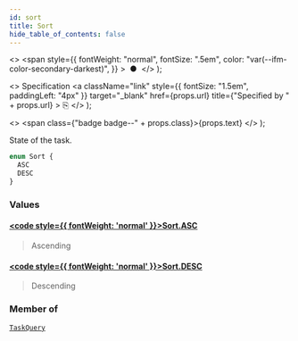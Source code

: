 ```yaml
---
id: sort
title: Sort
hide_table_of_contents: false
---
```


  <>
    <span
      style={{
        fontWeight: "normal",
        fontSize: ".5em",
        color: "var(--ifm-color-secondary-darkest)",
      }}
    >
      &nbsp;●&nbsp;
    </span>
  </>
);

  <>
    Specification
    <a
      className="link"
      style={{ fontSize: "1.5em", paddingLeft: "4px" }}
      target="_blank"
      href={props.url}
      title={"Specified by " + props.url}
    >
      ⎘
    </a>
  </>
);

  <>
    <span class={"badge badge--" + props.class}>{props.text}</span>
  </>
);

State of the task.

```graphql
enum Sort {
  ASC
  DESC
}
```

### Values

#### [<code style={{ fontWeight: 'normal' }}>Sort.<b>ASC</b></code>](#)

> Ascending

#### [<code style={{ fontWeight: 'normal' }}>Sort.<b>DESC</b></code>](#)

> Descending

### Member of

[`TaskQuery`](/docs/apis-tools/tasklist-api/inputs/task-query.mdx) <Badge class="secondary" text="input"/>
